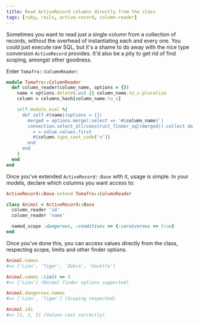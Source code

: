 ```yaml
---
title: Read ActiveRecord columns directly from the class
tags: [ruby, rails, active-record, column-reader]
---
```

Sometimes you want to read just a single column from a collection of records, without the overhead of instantiating each and every one.  You could just execute raw SQL, but it's a shame to do away with the nice type conversion `ActiveRecord` provides.  It'd also be a pity to get rid of find scoping, amongst other goodness.

Enter `Tomafro::ColumnReader`:

```ruby
module Tomafro::ColumnReader
  def column_reader(column_name, options = {})
    name = options.delete(:as) || column_name.to_s.pluralize
    column = columns_hash[column_name.to_s]

    self.module_eval %{
      def self.#{name}(options = {})
        merged = options.merge(:select => '#{column_name}')
        connection.select_all(construct_finder_sql(merged)).collect do |value|
          v = value.values.first
          #{column.type_cast_code('v')}
        end
      end
    }
  end
end
```

Once you've extended `ActiveRecord::Base` with it, usage is simple.  In your models, declare which columns you want access to:

```ruby
ActiveRecord::Base.extend Tomafro::ColumnReader

class Animal < ActiveRecord::Base
  column_reader 'id'
  column_reader 'name'

  named_scope :dangerous, :conditions => {:carnivorous => true}
end
```

Once you've done this, you can access values directly from the class, respecting scope, limits and other finder options.

```ruby
Animal.names
#=> ['Lion', 'Tiger', 'Zebra', 'Gazelle']

Animal.names :limit => 1
#=> ['Lion'] (Normal finder options supported)

Animal.dangerous.names
#=> ['Lion', 'Tiger'] (Scoping respected)

Animal.ids
#=> [1, 2, 3] (Values cast correctly)
```
